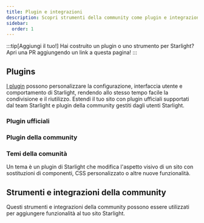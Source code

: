 ```yaml
---
title: Plugin e integrazioni
description: Scopri strumenti della community come plugin e integrazioni che estendono Starlight!
sidebar:
  order: 1
---
```


:::tip[Aggiungi il tuo!]
Hai costruito un plugin o uno strumento per Starlight?
Apri una PR aggiungendo un link a questa pagina!
:::

## Plugins

[I plugin](/it/reference/plugins/) possono personalizzare la configurazione, interfaccia utente e comportamento di Starlight, rendendo allo stesso tempo facile la condivisione e il riutilizzo.
Estendi il tuo sito con plugin ufficiali supportati dal team Starlight e plugin della community gestiti dagli utenti Starlight.

### Plugin ufficiali

<CardGrid>
	<LinkCard
		href="/it/guides/site-search/#algolia-docsearch"
		title="Algolia DocSearch"
		description="Sostituisci Pagefind, il provider di ricerca predefinito, con Algolia DocSearch."
	/>
</CardGrid>

### Plugin della community

<CardGrid>
	<LinkCard
		href="https://github.com/HiDeoo/starlight-links-validator"
		title="starlight-links-validator"
		description="Controlla i link rotti nelle tue pagine Starlight."
	/>
	<LinkCard
		href="https://github.com/HiDeoo/starlight-typedoc"
		title="starlight-typedoc"
		description="Genera pagine Starlight da TypeScript usando TypeDoc."
	/>
	<LinkCard
		href="https://github.com/HiDeoo/starlight-blog"
		title="starlight-blog"
		description="Aggiungi un blog alla tua documentazione."
	/>
	<LinkCard
		href="https://github.com/HiDeoo/starlight-openapi"
		title="starlight-openapi"
		description="Crea pagine di documentazione dalle specificazioni OpenAPI/Swagger."
	/>
	<LinkCard
		href="https://github.com/HiDeoo/starlight-obsidian"
		title="starlight-obsidian"
		description="Pubblica i tuoi vault Obsidian nel tuo sito Starlight."
	/>
	<LinkCard
		href="https://astro-ghostcms.xyz/intro/starlight/install/"
		title="starlight-ghostcms"
		description="Aggiungi i tuoi post del blog GhostCMS insieme alla tua documentazione Starlight."
	/>
	<LinkCard
		href="https://github.com/HiDeoo/starlight-image-zoom"
		title="starlight-image-zoom"
		description="Aggiungi la possibilità di ingrandire le immagini della tua documentazione."
	/>
	<LinkCard
		href="https://github.com/lorenzolewis/starlight-utils"
		title="starlight-utils"
		description="Estendi Starlight con una collezione di utilità comuni."
	/>
	<LinkCard
		href="https://github.com/trueberryless/starlight-view-modes"
		title="starlight-view-modes"
		description="Aggiungi capacità di diverse modalità di visualizzazione al tuo sito di documentazione."
	/>
	<LinkCard
		href="https://github.com/HiDeoo/starlight-versions"
		title="starlight-versions"
		description="Versiona le tue pagine di documentazione Starlight."
	/>
</CardGrid>

### Temi della comunità

Un tema è un plugin di Starlight che modifica l'aspetto visivo di un sito con sostituzioni di componenti, CSS personalizzato o altre nuove funzionalità.

<CardGrid>
	<LinkCard
		href="https://github.com/HiDeoo/starlight-theme-rapide"
		title="starlight-theme-rapide"
		description="Tema Starlight ispirato al tema Vitesse di Visual Studio Code."
	/>
</CardGrid>

## Strumenti e integrazioni della community


Questi strumenti e integrazioni della community possono essere utilizzati per aggiungere funzionalità al tuo sito Starlight.

<CardGrid>
	<LinkCard
		href="https://www.feelback.dev/blog/new-astro-starlight-integration/"
		title="FeelBack"
		description="Aggiungi un sistema di feedback utente alle tue pagine di documentazione."
	/>
	<LinkCard
		href="https://github.com/val-town/notion-to-astro"
		title="notion-to-astro"
		description="Converti la tua documentazione da Notion a Starlight"
	/>
	<LinkCard
		href="https://github.com/mattjennings/astro-live-code"
		title="astro-live-code"
		description="Rendi interattivi i blocchi di codice MDX"
	/>
	<LinkCard
		href="https://github.com/HiDeoo/starlight-i18n"
		title="starlight-i18n"
		description="Estensione di Visual Studio Code che ti aiuta a tradurre le pagine Starlight."
	/>
	<LinkCard
		href="https://github.com/HiDeoo/starlight-package-managers"
		title="starlight-package-managers"
		description="Visualizza rapidamente i comandi relativi a npm per diversi gestori di pacchetti."
	/>
	<LinkCard
		href="https://github.com/HiDeoo/starlight-showcases"
		title="starlight-showcases"
		description="Set di componenti Starlight per creare pagine di showcase."
	/>
</CardGrid>
